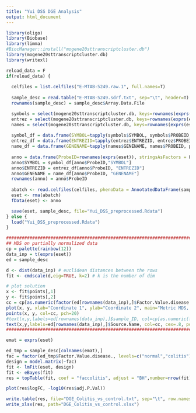```yaml
---
title: "Yui DSS DGE Analysis"
output: html_document
---
```


```r
library(oligo)
library(Biobase)
library(limma)
#BiocManager::install("mogene20sttranscriptcluster.db")
library(mogene20sttranscriptcluster.db)
library(writexl)
```

```r
reload_data = F
if(reload_data) {
  
  celfiles = list.celfiles("E-MTAB-5249.raw.1", full.names=T)  
  
  sample_desc = read.table("E-MTAB-5249.sdrf.txt", sep="\t", header=T)
  rownames(sample_desc) = sample_desc$Array.Data.File

  symbols = select(mogene20sttranscriptcluster.db, keys=rownames(exprs(eset)), keytype="PROBEID", columns="SYMBOL")
  entrez = select(mogene20sttranscriptcluster.db, keys=rownames(exprs(eset)), keytype="PROBEID", columns="ENTREZID")
  names = select(mogene20sttranscriptcluster.db, keys=rownames(exprs(eset)), keytype="PROBEID", columns="GENENAME")
  
  symbol_df = data.frame(SYMBOL=tapply(symbols$SYMBOL, symbols$PROBEID, paste, collapse=","))
  entrez_df = data.frame(ENTREZID=tapply(entrez$ENTREZID, entrez$PROBEID, paste, collapse=","))
  name_df = data.frame(GENENAME=tapply(names$GENENAME, names$PROBEID, paste, collapse=","))
  
  anno = data.frame(ProbeID=rownames(exprs(eset)), stringsAsFactors = F)
  anno$SYMBOL = symbol_df[anno$ProbeID,"SYMBOL"]
  anno$ENTREZID = entrez_df[anno$ProbeID, "ENTREZID"]
  anno$GENENAME = name_df[anno$ProbeID, "GENENAME"]
  rownames(anno) = anno$ProbeID
  
  abatch <- read.celfiles(celfiles, phenoData = AnnotatedDataFrame(sample_desc))
  eset <- rma(abatch)
  fData(eset) <- anno

  save(eset, sample_desc, file="Yui_DSS_preprocessed.Rdata")
} else {
  load("Yui_DSS_preprocessed.Rdata")
}
```



```r
################################################################################
## MDS on partially normalized data 
cp = palette(rainbow(12))
data_inp = t(exprs(eset)) 
ed = sample_desc

d <- dist(data_inp) # euclidean distances between the rows
fit <- cmdscale(d,eig=TRUE, k=2) # k is the number of dim

# plot solution
x <- fit$points[,1]
y <- fit$points[,2]
cc = cp[as.numeric(factor(ed[rownames(data_inp),]$Factor.Value.disease.))]
plot(x, y, xlab="Coordinate 1", ylab="Coordinate 2", main="Metric MDS, all samples", type="p", ylim=c(min(y)-50, max(y)+50), xlim=c(min(x)-50, max(x)+200), pch=20)
points(x, y, col=cc, pch=20)
#text(x,y,labels=ed[rownames(data_inp),]$sample_ID, col=cp[as.numeric(factor(ed[rownames(data_inp),]$Tissue.Status))])
text(x,y,labels=ed[rownames(data_inp),]$Source.Name, col=cc, cex=.8, pos=4)
################################################################################
```



```r
emat = exprs(eset)

ed_tmp = sample_desc[colnames(emat),]
fac = factor(ed_tmp$Factor.Value.disease., levels=c("normal","colitis") )
design = model.matrix(~fac)
fit <- lmFit(eset, design)
fit <- eBayes(fit)
res = topTable(fit, coef = "faccolitis", adjust = "BH",number=nrow(fit))
```

```r
plot(res$logFC, -log10(res$adj.P.Val))
```


```r

write.table(res, file="DGE_Colitis_vs_control.txt", sep="\t", row.names = F)
write_xlsx(res, path="DGE_Colitis_vs_control.xlsx")
```

